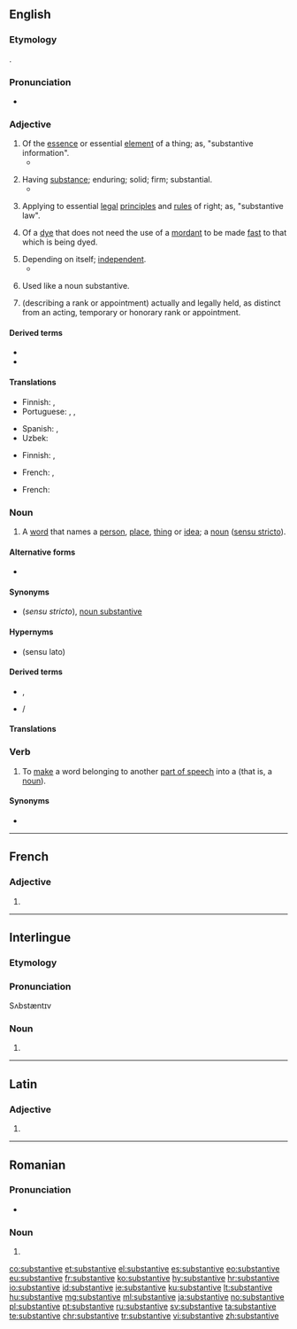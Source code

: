 {{also|Substantive|substantivé}}
==English==
{{wikipedia}}

===Etymology===
{{bor|en|fro|substantif}}.

===Pronunciation===
* {{a|US}} {{IPA|/ˈsʌbstəntɪv/|/səbˈstæntɪv/|lang=en}}

===Adjective===
{{en-adj}}

# Of the [[essence]] or essential [[element]] of a thing; as, "substantive information".
#* {{quote-magazine|date=6 October 2012|magazine=The Economist|url=http://www.economist.com/node/21564222|title=The first presidential debate: Back in the centre, back in the game|passage=In one sense the first debate achieved the worst of all worlds: it managed to be technical, even dull, without being '''substantive''' or especially honest.}}
#: {{syn|en|essential|in essence}}
# Having [[substance]]; enduring; solid; firm; substantial.
#* {{quote-book|author=Hazlitt|passage=Strength and magnitude are qualities which impress the imagination in a powerful and '''substantive''' manner.}}
#: {{syn|en|meaty|substantial}}
#: {{ant|en|superficial}}
# {{lb|en|legal}} Applying to essential [[legal]] [[principle]]s and [[rule]]s of right; as, "substantive law".
#: {{ant|en|adjective|procedural}}
# {{lb|en|chemistry}} Of a [[dye]] that does not need the use of a [[mordant]] to be made [[fast]] to that which is being dyed.
#: {{ant|en|adjective}}
# Depending on itself; [[independent]].
#* {{quote-book|author=Francis Bacon|passage=He considered how sufficient and '''substantive''' this land was to maintain itself without any aid of the foreigner.}}
# {{lb|en|grammar}} Used like a noun substantive.
#: {{syn|en|substantival}}
# {{lb|en|military}} (describing a rank or appointment) actually and legally held, as distinct from an acting, temporary or honorary rank or appointment.

====Derived terms====
{{der-top}}
* {{l|en|substantive law}}
* {{l|en|substantively}}
{{der-mid}}
{{der-bottom}}

====Translations====
{{trans-top|of the essence or essential element of a thing}}
* Finnish: {{t+|fi|oleellinen}}, {{t+|fi|olennainen}}
* Portuguese: {{t+|pt|substantivo}}, {{t+|pt|substancial}}, {{t+|pt|essencial}}
{{trans-mid}}
* Spanish: {{t+|es|sustantivo}}, {{t|es|sustancial}}
* Uzbek: {{t+|uz|ot}}
{{trans-bottom}}

{{trans-top|having substance and prompting thought}}
* Finnish: {{t+|fi|oleellinen}}, {{t+|fi|olennainen}}
{{trans-mid}}
{{trans-bottom}}

{{trans-top|''(law)''}}
{{trans-mid}}
{{trans-bottom}}

{{trans-top|of a dye that does not need the use of a mordant}}
* French: {{t+|fr|direct}}, {{t+|fr|substantif}}
{{trans-mid}}
{{trans-bottom}}

{{trans-top|''(grammar)''}}
{{trans-see|substantival}}
{{trans-bottom}}

{{checktrans-top}}
* French: {{t-check|fr|substantif}}
{{trans-bottom}}

===Noun===
{{en-noun}}

# {{senseid|en|noun}} {{lb|en|grammar}} A [[word]] that names a [[person]], [[place]], [[thing]] or [[idea]]; a [[noun]] ([[sensu stricto]]). {{defdate|from 16th c.}}

====Alternative forms====
* {{l|en|subst.}} {{qualifier|abbreviation used in lexicography and grammar}}

====Synonyms====
* {{l|en|noun}} (''sensu stricto''), [[noun substantive]]

====Hypernyms====
* {{l|en|noun}} (sensu lato)

====Derived terms====
* {{l|en|substantival}}, {{l|en|substantivally}}
* {{l|en|substantivise}}/{{l|en|substantivize}}

====Translations====
{{trans-see|noun}}

===Verb===
{{en-verb|substantiv}}

# {{senseid|en|verb}} {{lb|en|grammar}} To [[make]] a word belonging to another [[part of speech]] into a {{ll|en|substantive|id=noun}} (that is, a [[noun]]).

====Synonyms====
* {{l|en|substantivize}}

{{C|en|Nouns|Parts of speech}}

----

==French==

===Adjective===
{{fr-adj-form}}

# {{feminine singular of|substantif|lang=fr}}

----

==Interlingue==

===Etymology===
{{rfe|lang=ie}}

===Pronunciation===
{{rfp|lang=ie}}
Sʌbstæntɪv

===Noun===
{{head|ie|noun}}

# {{l|en|noun}}

----

==Latin==

===Adjective===
{{la-adj-form|substantīve}}

# {{inflection of|substantīvus||voc|m|s|lang=la}}

----

==Romanian==

===Pronunciation===
* {{IPA|[sub.stanˈti.ve]|lang=ro}}

===Noun===
{{head|ro|noun form}}

# {{plural of|substantiv|lang=ro}}

[[co:substantive]]
[[et:substantive]]
[[el:substantive]]
[[es:substantive]]
[[eo:substantive]]
[[eu:substantive]]
[[fr:substantive]]
[[ko:substantive]]
[[hy:substantive]]
[[hr:substantive]]
[[io:substantive]]
[[id:substantive]]
[[ie:substantive]]
[[ku:substantive]]
[[lt:substantive]]
[[hu:substantive]]
[[mg:substantive]]
[[ml:substantive]]
[[ja:substantive]]
[[no:substantive]]
[[pl:substantive]]
[[pt:substantive]]
[[ru:substantive]]
[[sv:substantive]]
[[ta:substantive]]
[[te:substantive]]
[[chr:substantive]]
[[tr:substantive]]
[[vi:substantive]]
[[zh:substantive]]